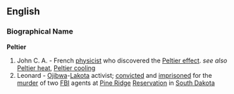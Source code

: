 == English ==
=== Biographical Name ===
'''Peltier'''
# John C. A. - French [[physicist]] who discovered the [[Peltier effect]]. ''see also'' [[Peltier heat]], [[Peltier cooling]]
# Leonard - [[Ojibwa]]-[[Lakota]] activist; [[convicted]] and [[imprisoned]] for the [[murder]] of two [[FBI]] agents at [[Pine Ridge]] [[Reservation]] in [[South Dakota]]